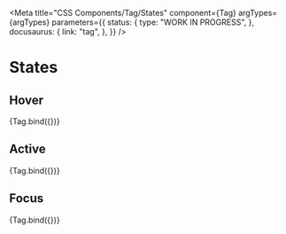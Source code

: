 
<Meta
  title="CSS Components/Tag/States"
  component={Tag}
  argTypes={argTypes}
  parameters={{
    status: {
      type: "WORK IN PROGRESS",
    },
    docusaurus: {
      link: "tag",
    },
  }}
/>

# States

## Hover

<Canvas>
  <Story name="Hover" args={{ ...defaultArgs, hover: true, showIcon: "before" }}>
    {Tag.bind({})}
  </Story>
</Canvas>

## Active

<Canvas>
  <Story name="Active" args={{ ...defaultArgs, active: true, showIcon: "before" }}>
    {Tag.bind({})}
  </Story>
</Canvas>

## Focus

<Canvas>
  <Story name="Focus" args={{ ...defaultArgs, focus: true, showIcon: "before" }}>
    {Tag.bind({})}
  </Story>
</Canvas>
